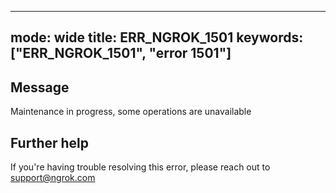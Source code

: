 
---
mode: wide
title: ERR_NGROK_1501
keywords: ["ERR_NGROK_1501", "error 1501"]
---

## Message
Maintenance in progress, some operations are unavailable




## Further help
If you're having trouble resolving this error, please reach out to [support@ngrok.com](mailto:support@ngrok.com?subject=Help%20with%20ERR_NGROK_1501)

